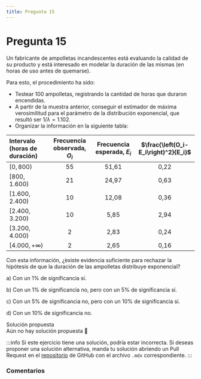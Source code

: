 ```yaml
---
title: Pregunta 15
---
```



# Pregunta 15

<div className="exercise">
Un fabricante de ampolletas incandescentes está evaluando la calidad de su producto y está interesado en modelar la duración de las mismas (en horas de uso antes de quemarse).

Para esto, el procedimiento ha sido:
- Testear 100 ampolletas, registrando la cantidad de horas que duraron encendidas.
- A partir de la muestra anterior, conseguir el estimador de máxima verosimilitud para el parámetro de la distribución exponencial, que resultó ser $1 / \lambda=1.102$.
- Organizar la información en la siguiente tabla:

| Intervalo (horas de duración) | Frecuencia observada, $O_i$ | Frecuencia esperada, $E_i$ | $\frac{\left(O_i-E_i\right)^2}{E_i}$ |
| :--- | :---: | :---: | :---: |
| $[0,800)$ | 55 | 51,61 | 0,22 |
| $[800,1.600)$ | 21 | 24,97 | 0,63 |
| $[1.600,2.400)$ | 10 | 12,08 | 0,36 |
| $[2.400,3.200)$ | 10 | 5,85 | 2,94 |
| $[3.200,4.000)$ | 2 | 2,83 | 0,24 |
| $[4.000,+\infty)$ | 2 | 2,65 | 0,16 |

Con esta información, ¿̇existe evidencia suficiente para rechazar la hipótesis de que la duración de las ampolletas distribuye exponencial?

a) Con un $1 \%$ de significancia sí.

b) Con un $1 \%$ de significancia no, pero con un $5 \%$ de significancia sí.

c) Con un $5 \%$ de significancia no, pero con un $10 \%$ de significancia sí.

d) Con un $10 \%$ de significancia no.
</div>

<MDXDetails>
<summary>Solución propuesta</summary>

<div className="exercise">
Aún no hay solución propuesta 🥲
</div>

:::info 
Si este ejercicio tiene una solución, podría estar incorrecta. Si deseas proponer una solución alternativa, manda tu solución abriendo
un Pull Request en el [repositorio](https://github.com/crow-rojas/apuntes-fundamentals/pulls) de GitHub con el archivo
`.mdx` correspondiente. 
:::

</MDXDetails>

### Comentarios

<Disqus
  url="https://crow-rojas.github.io/apuntes-fundamentals/docs/mathematics/probability-and-statistics/exercises/2023-2/p15"
  identifier="docs/mathematics/probability-and-statistics/exercises/2023-2/p15"
  title="2023-2 Probabilidades y Estadística - Pregunta 15"
/>
